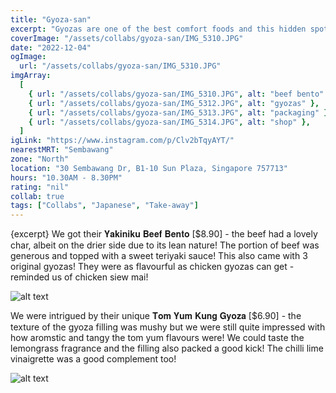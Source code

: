 ```yaml
---
title: "Gyoza-san"
excerpt: "Gyozas are one of the best comfort foods and this hidden spot at the basement of Sun Plaza offers some unique ones!"
coverImage: "/assets/collabs/gyoza-san/IMG_5310.JPG"
date: "2022-12-04"
ogImage:
  url: "/assets/collabs/gyoza-san/IMG_5310.JPG"
imgArray:
  [
    { url: "/assets/collabs/gyoza-san/IMG_5310.JPG", alt: "beef bento" },
    { url: "/assets/collabs/gyoza-san/IMG_5312.JPG", alt: "gyozas" },
    { url: "/assets/collabs/gyoza-san/IMG_5313.JPG", alt: "packaging" },
    { url: "/assets/collabs/gyoza-san/IMG_5314.JPG", alt: "shop" },
  ]
igLink: "https://www.instagram.com/p/Clv2bTqyAYT/"
nearestMRT: "Sembawang"
zone: "North"
location: "30 Sembawang Dr, B1-10 Sun Plaza, Singapore 757713"
hours: "10.30AM - 8.30PM"
rating: "nil"
collab: true
tags: ["Collabs", "Japanese", "Take-away"]
---
```


{excerpt} We got their 𝐘𝐚𝐤𝐢𝐧𝐢𝐤𝐮 𝐁𝐞𝐞𝐟 𝐁𝐞𝐧𝐭𝐨 [$8.90] - the beef had a lovely char, albeit on the drier side due to its lean nature! The portion of beef was generous and topped with a sweet teriyaki sauce! This also came with 3 original gyozas! They were as flavourful as chicken gyozas can get - reminded us of chicken siew mai!

![alt text](/assets/collabs/gyoza-san/IMG_5314.JPG)

We were intrigued by their unique 𝐓𝐨𝐦 𝐘𝐮𝐦 𝐊𝐮𝐧𝐠 𝐆𝐲𝐨𝐳𝐚 [$6.90] - the texture of the gyoza filling was mushy but we were still quite impressed with how aromstic and tangy the tom yum flavours were! We could taste the lemongrass fragrance and the filling also packed a good kick! The chilli lime vinaigrette was a good complement too!

![alt text](/assets/collabs/gyoza-san/IMG_5312.JPG)
